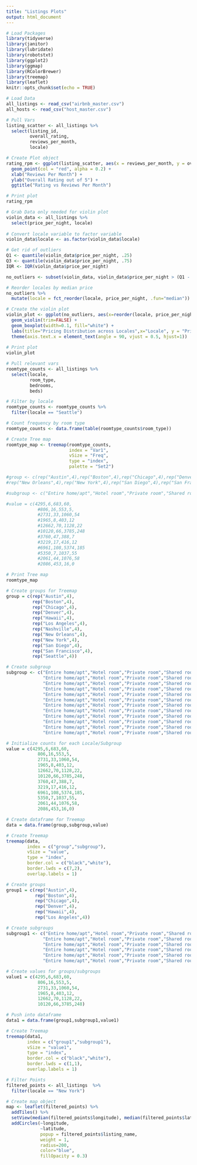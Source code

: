 ```yaml
---
title: "Listings Plots"
output: html_document
---
```


```r
# Load Packages
library(tidyverse)
library(janitor)
library(lubridate)
library(robotstxt)
library(ggplot2)
library(ggmap)
library(RColorBrewer)
library(treemap)
library(leaflet)
knitr::opts_chunk$set(echo = TRUE)
```

```r
# Load Data
all_listings <- read_csv("airbnb_master.csv")
all_hosts <- read_csv("host_master.csv")
```

```r
# Pull Vars
listing_scatter <- all_listings %>%
  select(listing_id,
         overall_rating,
         reviews_per_month,
         locale)

# Create Plot object
rating_rpm <- ggplot(listing_scatter, aes(x = reviews_per_month, y = overall_rating)) + 
  geom_point(col = "red", alpha = 0.2) + 
  xlab("Reviews Per Month") + 
  ylab("Overall Rating out of 5") + 
  ggtitle("Rating vs Reviews Per Month")

# Print plot
rating_rpm
```

```r
# Grab Data only needed for violin plot
violin_data <- all_listings %>%
  select(price_per_night, locale)
  
# Convert locale variable to factor variable
violin_data$locale <- as.factor(violin_data$locale)

# Get rid of outliers
Q1 <- quantile(violin_data$price_per_night, .25)
Q3 <- quantile(violin_data$price_per_night, .75)
IQR <- IQR(violin_data$price_per_night)

no_outliers <- subset(violin_data, violin_data$price_per_night > (Q1 - 1.5*IQR) & violin_data$price_per_night < (Q3 + 1.5*IQR))

# Reorder locales by median price
no_outliers %>%
  mutate(locale = fct_reorder(locale, price_per_night, .fun="median"))

# Create the violin plot
violin_plot <- ggplot(no_outliers, aes(x=reorder(locale, price_per_night), y=price_per_night, fill=locale)) + 
  geom_violin(trim=FALSE) +
  geom_boxplot(width=0.1, fill="white") + 
  labs(title="Pricing Distribution across Locales",x="Locale", y = "Price per Night") +
  theme(axis.text.x = element_text(angle = 90, vjust = 0.5, hjust=1))
  
# Print plot
violin_plot
```

```r
# Pull relevant vars
roomtype_counts <- all_listings %>%
  select(locale,
         room_type,
         bedrooms,
         beds)

# Filter by locale
roomtype_counts <- roomtype_counts %>%
  filter(locale == "Seattle")

# Count frequency by room type
roomtype_counts <- data.frame(table(roomtype_counts$room_type))

# Create Tree map
roomtype_map <- treemap(roomtype_counts,
                        index = "Var1",
                        vSize = "Freq", 
                        type = "index",
                        palette = "Set2")

#group <- c(rep("Austin",4),rep("Boston",4),rep("Chicago",4),rep("Denver",4),rep("Hawaii",4),rep("Los Angeles",4),rep("Nashville",4),
#rep("New Orleans",4),rep("New York",4),rep("San Diego",4),rep("San Francisco",4),rep("Seattle",4))

#subgroup <- c("Entire home/apt","Hotel room","Private room","Shared room")

#value = c(4295,6,683,60,
            #806,16,553,5,
            #2731,33,1060,54
            #1965,8,403,12
            #12662,70,1128,22
            #10120,66,3785,248
            #3760,47,388,7
            #3219,17,416,12
            #6961,108,5374,185
            #5350,7,1037,55
            #2061,44,1076,58
            #2086,453,16,0

# Print Tree map
roomtype_map
```

```r
# Create groups for Treemap
group = c(rep("Austin",4),
          rep("Boston",4),
          rep("Chicago",4),
          rep("Denver",4),
          rep("Hawaii",4),
          rep("Los Angeles",4),
          rep("Nashville",4),
          rep("New Orleans",4),
          rep("New York",4),
          rep("San Diego",4),
          rep("San Francisco",4),
          rep("Seattle",4))

# Create subgroup
subgroup <- c("Entire home/apt","Hotel room","Private room","Shared room",
              "Entire home/apt","Hotel room","Private room","Shared room",
              "Entire home/apt","Hotel room","Private room","Shared room",
              "Entire home/apt","Hotel room","Private room","Shared room",
              "Entire home/apt","Hotel room","Private room","Shared room",
              "Entire home/apt","Hotel room","Private room","Shared room",
              "Entire home/apt","Hotel room","Private room","Shared room",
              "Entire home/apt","Hotel room","Private room","Shared room",
              "Entire home/apt","Hotel room","Private room","Shared room",
              "Entire home/apt","Hotel room","Private room","Shared room",
              "Entire home/apt","Hotel room","Private room","Shared room",
              "Entire home/apt","Hotel room","Private room","Shared room")

# Initialize counts for each Locale/Subgroup
value = c(4295,6,683,60,
            806,16,553,5,
            2731,33,1060,54,
            1965,8,403,12,
            12662,70,1128,22,
            10120,66,3785,248,
            3760,47,388,7,
            3219,17,416,12,
            6961,108,5374,185,
            5350,7,1037,55,
            2061,44,1076,58,
            2086,453,16,0)

# Create dataframe for Treemap
data = data.frame(group,subgroup,value)

# Create Treemap
treemap(data,
        index = c("group","subgroup"),
        vSize = "value",
        type = "index",
        border.col = c("black","white"),
        border.lwds = c(7,2),
        overlap.labels = 1)
```

```r
# Create groups
group1 = c(rep("Austin",4),
           rep("Boston",4),
           rep("Chicago",4),
           rep("Denver",4),
           rep("Hawaii",4),
           rep("Los Angeles",4))

# Create subgroups
subgroup1 <- c("Entire home/apt","Hotel room","Private room","Shared room",
              "Entire home/apt","Hotel room","Private room","Shared room",
              "Entire home/apt","Hotel room","Private room","Shared room",
              "Entire home/apt","Hotel room","Private room","Shared room",
              "Entire home/apt","Hotel room","Private room","Shared room",
              "Entire home/apt","Hotel room","Private room","Shared room")

# Create values for groups/subgroups
value1 = c(4295,6,683,60,
            806,16,553,5,
            2731,33,1060,54,
            1965,8,403,12,
            12662,70,1128,22,
            10120,66,3785,248)

# Push into dataframe
data1 = data.frame(group1,subgroup1,value1)

# Create Treemap
treemap(data1,
        index = c("group1","subgroup1"),
        vSize = "value1",
        type = "index",
        border.col = c("black","white"),
        border.lwds = c(1,1),
        overlap.labels = 1)
```

```r

# Filter Points
filtered_points <- all_listings  %>%
  filter(locale == "New York") 

# Create map object
map <- leaflet(filtered_points) %>%
  addTiles() %>%
  setView(median(filtered_points$longitude), median(filtered_points$latitude), zoom = 11) %>%
  addCircles(~longitude, 
             ~latitude, 
             popup = filtered_points$listing_name,
             weight = 1, 
             radius=200,
             color="blue", 
             fillOpacity = 0.3)
```